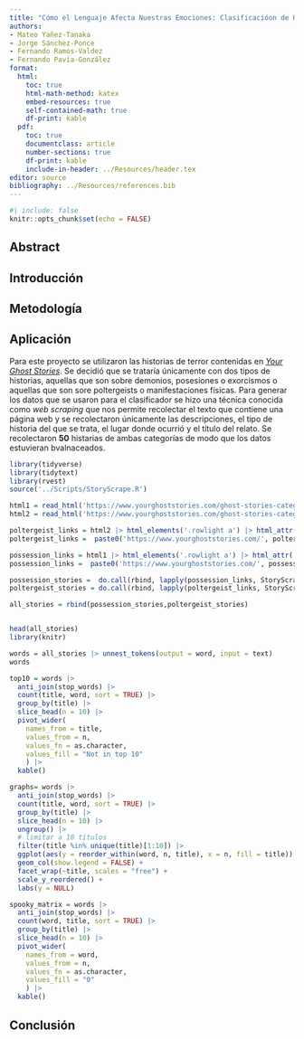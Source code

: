 ```yaml
---
title: "Cómo el Lenguaje Afecta Nuestras Emociones: Clasificacióon de Historias de Terror"
authors:
- Mateo Yañez-Tanaka
- Jorge Sánchez-Ponce
- Fernando Ramos-Valdez
- Fernando Pavía-González
format:
  html:
    toc: true
    html-math-method: katex
    embed-resources: true
    self-contained-math: true
    df-print: kable
  pdf:
    toc: true
    documentclass: article
    number-sections: true
    df-print: kable
    include-in-header: ../Resources/header.tex
editor: source
bibliography: ../Resources/references.bib
---
```


```R
#| include: false
knitr::opts_chunk$set(echo = FALSE)

```

## Abstract

## Introducción

## Metodología

## Aplicación

Para este proyecto se utilizaron las historias de terror contenidas en [*Your Ghost Stories*](https://www.yourghoststories.com/real-ghost-stories.php). Se decidió que se trataría únicamente con dos tipos de historias, aquellas que son sobre demonios, posesiones o exorcismos o aquellas que son sore poltergeists o manifestaciones físicas. Para generar los datos que se usaron para el clasificador se hizo una técnica conocida como *web scraping* que nos permite recolectar el texto que contiene una página web y se recolectaron únicamente las descripciones, el tipo de historia del que se trata, el lugar donde ocurrió y el título del relato. Se recolectaron **50** histarias de ambas categorías de modo que los datos estuvieran bvalnaceados.

```R
library(tidyverse)
library(tidytext)
library(rvest)
source('../Scripts/StoryScrape.R')

html1 = read_html('https://www.yourghoststories.com/ghost-stories-categories.php?category=10&page=1')
html2 = read_html('https://www.yourghoststories.com/ghost-stories-categories.php?category=2&page=1')

poltergeist_links = html2 |> html_elements('.rowlight a') |> html_attr('href')
poltergeist_links =  paste0('https://www.yourghoststories.com/', poltergeist_links)

possession_links = html1 |> html_elements('.rowlight a') |> html_attr('href')
possession_links =  paste0('https://www.yourghoststories.com/', possession_links)

possession_stories =  do.call(rbind, lapply(possession_links, StoryScrape))
poltergeist_stories = do.call(rbind, lapply(poltergeist_links, StoryScrape))

all_stories = rbind(possession_stories,poltergeist_stories)
```

```R
```

```R
head(all_stories)
library(knitr)

words = all_stories |> unnest_tokens(output = word, input = text)
words
```

```R
top10 = words |>
  anti_join(stop_words) |>
  count(title, word, sort = TRUE) |>
  group_by(title) |>
  slice_head(n = 10) |>
  pivot_wider(
    names_from = title, 
    values_from = n,
    values_fn = as.character,
    values_fill = "Not in top 10"
    ) |>
  kable()  
```

```R
graphs= words |>
  anti_join(stop_words) |>
  count(title, word, sort = TRUE) |>
  group_by(title) |>
  slice_head(n = 10) |>
  ungroup() |>
  # limitar a 10 títulos
  filter(title %in% unique(title)[1:10]) |>
  ggplot(aes(y = reorder_within(word, n, title), x = n, fill = title)) +
  geom_col(show.legend = FALSE) +
  facet_wrap(~title, scales = "free") +
  scale_y_reordered() +
  labs(y = NULL)

```

```R
spooky_matrix = words |>
  anti_join(stop_words) |>
  count(word, title, sort = TRUE) |>
  group_by(title) |>
  slice_head(n = 10) |>
  pivot_wider(
    names_from = word, 
    values_from = n,
    values_fn = as.character,
    values_fill = "0"
    ) |>
  kable()  
```



## Conclusión
